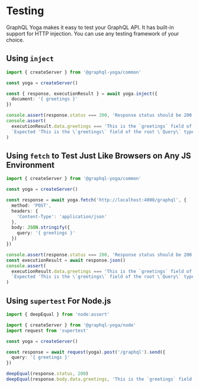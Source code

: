 
<LatestVersionNotice />

# Testing

GraphQL Yoga makes it easy to test your GraphQL API. It has built-in support for HTTP injection. You
can use any testing framework of your choice.

## Using `inject`

```ts
import { createServer } from '@graphql-yoga/common'

const yoga = createServer()

const { response, executionResult } = await yoga.inject({
  document: '{ greetings }'
})

console.assert(response.status === 200, 'Response status should be 200')
console.assert(
  executionResult.data.greetings === 'This is the `greetings` field of the root `Query` type',
  `Expected 'This is the \`greetings\` field of the root \`Query\` type' but got ${executionResult.data.greetings}`
)
```

## Using `fetch` to Test Just Like Browsers on Any JS Environment

```ts
import { createServer } from '@graphql-yoga/common'

const yoga = createServer()

const response = await yoga.fetch('http://localhost:4000/graphql', {
  method: 'POST',
  headers: {
    'Content-Type': 'application/json'
  },
  body: JSON.stringify({
    query: '{ greetings }'
  })
})

console.assert(response.status === 200, 'Response status should be 200')
const executionResult = await response.json()
console.assert(
  executionResult.data.greetings === 'This is the `greetings` field of the root `Query` type',
  `Expected 'This is the \`greetings\` field of the root \`Query\` type' but got ${executionResult.data.greetings}`
)
```

## Using `supertest` For Node.js

```ts
import { deepEqual } from 'node:assert'

import { createServer } from '@graphql-yoga/node'
import request from 'supertest'

const yoga = createServer()

const response = await request(yoga).post('/graphql').send({
  query: '{ greetings }'
})

deepEqual(response.status, 200)
deepEqual(response.body.data.greetings, 'This is the `greetings` field of the root `Query` type')
```
